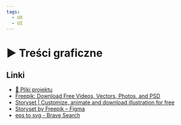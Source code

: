 ```yaml
---
tags:
  - UX
  - UI
---
```



# ▶️ Treści graficzne

<VimeoPlayer videoId="639221317" />

## Linki

- [💾 Pliki projektu](/download/courses/web-design/graphic-content.zip)
- [Freepik: Download Free Videos, Vectors, Photos, and PSD](https://www.freepik.com/)
- [Storyset | Customize, animate and download illustration for free](https://storyset.com/)
- [Storyset by Freepik – Figma](https://www.figma.com/community/plugin/865232148477039928/Storyset-by-Freepik)
- [eps to svg - Brave Search](https://search.brave.com/search?q=eps+to+svg)
